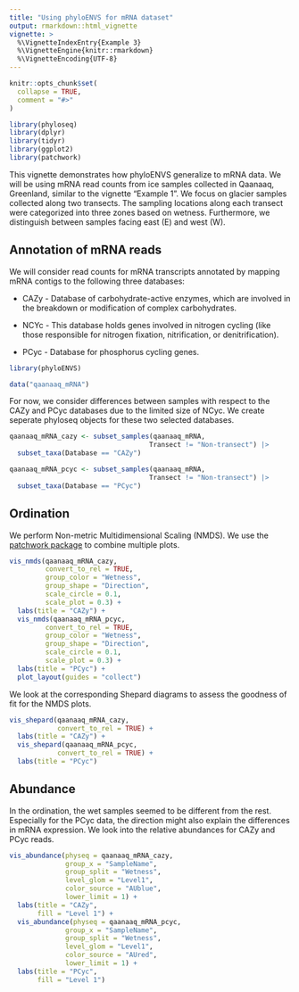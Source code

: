 ```yaml
---
title: "Using phyloENVS for mRNA dataset"
output: rmarkdown::html_vignette
vignette: >
  %\VignetteIndexEntry{Example 3}
  %\VignetteEngine{knitr::rmarkdown}
  %\VignetteEncoding{UTF-8}
---
```


```r
knitr::opts_chunk$set(
  collapse = TRUE,
  comment = "#>"
)

library(phyloseq)
library(dplyr)
library(tidyr)
library(ggplot2)
library(patchwork)
```

This vignette demonstrates how phyloENVS generalize to mRNA data. We will be using mRNA read counts from ice samples collected in Qaanaaq, Greenland, similar to the vignette "Example 1". We focus on glacier samples collected along two transects. The sampling locations along each transect were categorized into three zones based on wetness. Furthermore, we distinguish between samples facing east (E) and west (W).

## Annotation of mRNA reads

We will consider read counts for mRNA transcripts annotated by mapping mRNA contigs to the following three databases:

-    CAZy - Database of carbohydrate-active enzymes, which are involved in the breakdown or modification of complex carbohydrates.

-   NCYc - This database holds genes involved in nitrogen cycling (like those responsible for nitrogen fixation, nitrification, or denitrification).

-   PCyc - Database for phosphorus cycling genes.

```r
library(phyloENVS)

data("qaanaaq_mRNA")
```

For now, we consider differences between samples with respect to the CAZy and PCyc databases due to the limited size of NCyc. We create seperate phyloseq objects for these two selected databases.

```r
qaanaaq_mRNA_cazy <- subset_samples(qaanaaq_mRNA,
                                   Transect != "Non-transect") |>
  subset_taxa(Database == "CAZy")

qaanaaq_mRNA_pcyc <- subset_samples(qaanaaq_mRNA,
                                   Transect != "Non-transect") |>
  subset_taxa(Database == "PCyc")
```

## Ordination

We perform Non-metric Multidimensional Scaling (NMDS). We use the [patchwork package](https://patchwork.data-imaginist.com/) to combine multiple plots.

```r
vis_nmds(qaanaaq_mRNA_cazy,
         convert_to_rel = TRUE,
         group_color = "Wetness",
         group_shape = "Direction",
         scale_circle = 0.1,
         scale_plot = 0.3) +
  labs(title = "CAZy") +
  vis_nmds(qaanaaq_mRNA_pcyc,
         convert_to_rel = TRUE,
         group_color = "Wetness",
         group_shape = "Direction",
         scale_circle = 0.1,
         scale_plot = 0.3) + 
  labs(title = "PCyc") + 
  plot_layout(guides = "collect")
```

We look at the corresponding Shepard diagrams to assess the goodness of fit for the NMDS plots.

```r
vis_shepard(qaanaaq_mRNA_cazy, 
            convert_to_rel = TRUE) +
  labs(title = "CAZy") + 
  vis_shepard(qaanaaq_mRNA_pcyc, 
            convert_to_rel = TRUE) +
  labs(title = "PCyc")
```

## Abundance

In the ordination, the wet samples seemed to be different from the rest. Especially for the PCyc data, the direction might also explain the differences in mRNA expression. We look into the relative abundances for CAZy and PCyc reads.

```r
vis_abundance(physeq = qaanaaq_mRNA_cazy,
              group_x = "SampleName",
              group_split = "Wetness",
              level_glom = "Level1",
              color_source = "AUblue",
              lower_limit = 1) +
  labs(title = "CAZy",
       fill = "Level 1") +
  vis_abundance(physeq = qaanaaq_mRNA_pcyc,
              group_x = "SampleName",
              group_split = "Wetness",
              level_glom = "Level1",
              color_source = "AUred",
              lower_limit = 1) +
  labs(title = "PCyc",
       fill = "Level 1")
```
